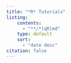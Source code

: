 ```yaml
---
title: "*R* Tutorials"
listing:
    contents:
      - "**/*[qR]md"
    type: default
    sort: 
      - "date desc"
citation: false    
---
```

